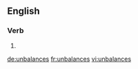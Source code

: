 ==English==

===Verb===
{{head|en|verb form}}

# {{en-third-person singular of|unbalance}}

[[de:unbalances]]
[[fr:unbalances]]
[[vi:unbalances]]